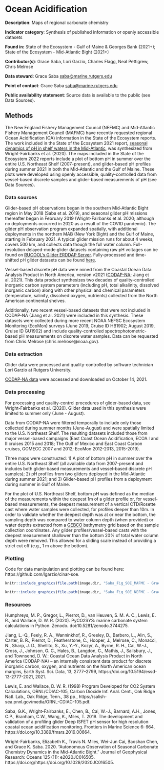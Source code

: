 # Ocean Acidification

**Description**: Maps of regional carbonate chemistry

**Indicator category**: Synthesis of published information or openly accessible datasets

**Found in:** State of the Ecosystem - Gulf of Maine & Georges Bank (2021+); State of the Ecosystem - Mid-Atlantic Bight (2021+)

**Contributor(s)**: Grace Saba, Lori Garzio, Charles Flagg, Neal Pettigrew, Chris Melrose

**Data steward**: Grace Saba <saba@marine.rutgers.edu>

**Point of contact**: Grace Saba <saba@marine.rutgers.edu>

**Public availability statement**: Source data is available to the public (see Data Sources).


## Methods

The New England Fishery Management Council (NEFMC) and Mid-Atlantic Fishery Management Council (MAFMC) have recently requested regional Ocean Acidification (OA) information in the State of the Ecosystem reports. The work included in the State of the Ecosystem 2021 report, [seasonal dynamics of pH in shelf waters in the Mid-Atlantic](https://noaa-edab.github.io/tech-doc/ocean-acidification.html#ref-Wright2020), was synthesized from Wright-Fairbanks et al. (2020). The maps included in the State of the Ecosystem 2022 reports include a plot of bottom pH in summer over the entire U.S. Northeast Shelf (2007-present), and glider-based pH profiles during summer 2021 in both the Mid-Atlantic and the Gulf of Maine. These plots were developed using openly accessible, quality-controlled data from vessel-based discrete samples and glider-based measurements of pH (see Data Sources).


### Data sources

Glider-based pH observations began in the southern Mid-Atlantic Bight region in May 2018 (Saba et al. 2019), and seasonal glider pH missions thereafter began in February 2019 (Wright-Fairbanks et al. 2020; although no deployments occurred in 2020 as a result of the COVID pandemic). The glider pH observation program expanded spatially, with additional deployments in the northern MAB (New York Bight) and the Gulf of Maine, starting in February 2021. A typical glider mission runs for about 4 weeks, covers 500 km, and collects data though the full water column. Full-resolution delayed-mode glider datasets containing raw pH voltages can be found on [RUCOOL's Glider ERDDAP Server](http://slocum-data.marine.rutgers.edu/erddap/index.html). Fully-processed and time-shifted pH glider datasets can be found [here](https://marine.rutgers.edu/~lgarzio/cinar_soe/glider_data/).


Vessel-based discrete pH data were mined from the Coastal Ocean Data Analysis Product in North America, version v2021 ([CODAP-NA](https://essd.copernicus.org/articles/13/2777/2021/); Jiang et al. 2021). This data product synthesizes two decades of quality-controlled inorganic carbon system parameters (including pH, total alkalinity, dissolved inorganic carbon) along with other physical and chemical parameters (temperature, salinity, dissolved oxygen, nutrients) collected from the North American continental shelves.

Additionally, two recent vessel-based datasets that were not included in CODAP-NA (Jiang et al. 2021) were included in this synthesis. These datasets were collected during more recent NOAA NEFSC Ecosystem Monitoring (EcoMon) surveys (June 2019, Cruise ID HB1902; August 2019, Cruise ID GU1902) and include quality-controlled spectrophotometric-based pH measurements on discrete water samples. Data can be requested from Chris Melrose (chris.melrose@noaa.gov).

### Data extraction

Glider data were processed and quality-controlled by software technician Lori Garzio at Rutgers University.

[CODAP-NA data](https://www.ncei.noaa.gov/data/oceans/ncei/ocads/metadata/0219960.html) were accessed and downloaded on October 14, 2021. 


### Data processing

For processing and quality-control procedures of glider-based data, see Wright-Fairbanks et al. (2020). Glider data used in this synthesis were limited to summer only (June - August).

Data from CODAP-NA were filtered temporally to include only those collected during summer months (June-August) and were spatially limited to the U.S. Northeast Shelf. The resulting datasets included those from major vessel-based campaigns (East Coast Ocean Acidification, ECOA I and II cruises 2015 and 2018; The Gulf of Mexico and East Coast Carbon cruises, GOMECC 2007 and 2012; EcoMon 2012-2013, 2015-2019).

Three maps were constructed: 1) A plot of bottom pH in summer over the entire U.S. Northeast Shelf (all available data from 2007-present and includes both glider-based measurements and vessel-based discrete pH samples); 2) pH profiles from two gliders deployed in the Mid-Atlantic during summer 2021; and 3) Glider-based pH profiles from a deployment during summer in Gulf of Maine.

For the plot of U.S. Northeast Shelf, bottom pH was defined as the median of the measurements within the deepest 1m of a glider profile or, for vessel-based measurements, the deepest measurement of a vertical CTD/Rosette cast where water samples were collected, for profiles deeper than 10m. In order to validate whether the deepest depth was at or near the bottom, the sampling depth was compared to water column depth (when provided) or water depths extracted from a [GEBCO](https://www.gebco.net/data_and_products/gridded_bathymetry_data/) bathymetry grid based on the sample collection coordinates. Any glider profiles/vessel-based casts with the deepest measurement shallower than the bottom 20% of total water column depth were removed. This allowed for a sliding scale instead of providing a strict cut off (e.g., 1 m above the bottom). 


### Plotting

Code for data manipulation and plotting can be found here: https://github.com/lgarzio/cinar-soe.


```r

knitr::include_graphics(file.path(image.dir, "Saba_Fig_SOE_MAFMC - Grace Saba.png"))

```


```r

knitr::include_graphics(file.path(image.dir, "Saba_Fig_SOE_NEFMC - Grace Saba.png"))

```

### Resources

Humphreys, M. P., Gregor, L., Pierrot, D., van Heuven, S. M. A. C., Lewis, E. R., and Wallace, D. W. R. (2020). PyCO2SYS: marine carbonate system calculations in Python. Zenodo. doi:10.5281/zenodo.3744275.

Jiang, L.-Q., Feely, R. A., Wanninkhof, R., Greeley, D., Barbero, L., Alin, S., Carter, B. R., Pierrot, D., Featherstone, C., Hooper, J., Melrose, C., Monacci, N., Sharp, J. D., Shellito, S., Xu, Y.-Y., Kozyr, A., Byrne, R. H., Cai, W.-J., Cross, J., Johnson, G. C., Hales, B., Langdon, C., Mathis, J., Salisbury, J., and Townsend, D. W.: Coastal Ocean Data Analysis Product in North America (CODAP-NA) – an internally consistent data product for discrete inorganic carbon, oxygen, and nutrients on the North American ocean margins, Earth Syst. Sci. Data, 13, 2777–2799, https://doi.org/10.5194/essd-13-2777-2021, 2021. 

Lewis, E. and Wallace, D. W. R. (1998) Program Developed for CO2 System Calculations, ORNL/CDIAC-105, Carbon Dioxide Inf. Anal. Cent., Oak Ridge Natl. Lab., Oak Ridge, Tenn., 38 pp., https://salish-sea.pnnl.gov/media/ORNL-CDIAC-105.pdf.

Saba, G.K., Wright-Fairbanks, E., Chen, B., Cai, W.-J., Barnard, A.H., Jones, C.P., Branham, C.W., Wang, K., Miles, T. 2019. The development and validation of a profiling glider Deep ISFET pH sensor for high resolution coastal ocean acidification monitoring. Frontiers in Marine Science 6: 664, https://doi.org/10.3389/fmars.2019.00664.

Wright-Fairbanks, Elizabeth K., Travis N. Miles, Wei-Jun Cai, Baoshan Chen, and Grace K. Saba. 2020. “Autonomous Observation of Seasonal Carbonate Chemistry Dynamics in the Mid-Atlantic Bight.” Journal of Geophysical Research: Oceans 125 (11): e2020JC016505. https://doi.org/https://doi.org/10.1029/2020JC016505. 


